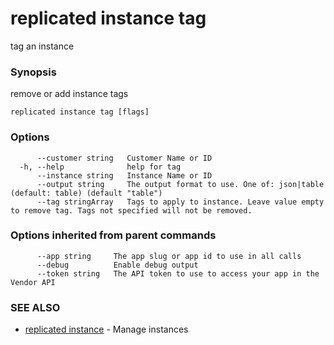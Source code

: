 # replicated instance tag

tag an instance

### Synopsis

remove or add instance tags

```
replicated instance tag [flags]
```

### Options

```
      --customer string   Customer Name or ID
  -h, --help              help for tag
      --instance string   Instance Name or ID
      --output string     The output format to use. One of: json|table (default: table) (default "table")
      --tag stringArray   Tags to apply to instance. Leave value empty to remove tag. Tags not specified will not be removed.
```

### Options inherited from parent commands

```
      --app string     The app slug or app id to use in all calls
      --debug          Enable debug output
      --token string   The API token to use to access your app in the Vendor API
```

### SEE ALSO

* [replicated instance](replicated-cli-instance)	 - Manage instances


